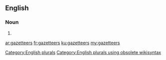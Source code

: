 ==English==

===Noun===
{{head|en}}

# {{plural of|gazetteer}}

[[Category:English plurals]][[Category:English plurals using obsolete wikisyntax]]

[[ar:gazetteers]]
[[fr:gazetteers]]
[[ku:gazetteers]]
[[my:gazetteers]]